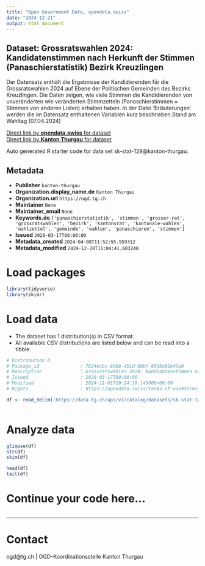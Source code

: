 ```yaml
---
title: "Open Government Data, opendata.swiss"
date: "2024-12-21"
output: html_document
---
```


## Dataset: Grossratswahlen 2024: Kandidatenstimmen nach Herkunft der Stimmen (Panaschierstatistik) Bezirk Kreuzlingen

Der Datensatz enthält die Ergebnisse der Kandidierenden für die Grossratswahlen 2024 auf Ebene der Politischen Gemeinden des Bezirks Kreuzlingen. Die Daten zeigen, wie viele Stimmen die Kandidierenden von unveränderten wie veränderten Stimmzetteln (Panaschierstimmen = Stimmen von anderen Listen) erhalten haben. In der Datei 'Erläuterungen' werden die im Datensatz enthaltenen Variablen kurz beschrieben.Stand am Wahltag (07.04.2024)

[Direct link by **opendata.swiss** for dataset](https://opendata.swiss/de/dataset/grossratswahlen-2024-kandidatenstimmen-nach-herkunft-der-stimmen-panaschierstatistik-bezirk-kre)<br>
[Direct link by **Kanton Thurgau** for dataset](https://data.tg.ch/explore/dataset/sk-stat-129/)

Auto generated R starter code for data set sk-stat-129@kanton-thurgau.

## Metadata

- **Publisher** `kanton-thurgau`
- **Organization.display_name.de** `Kanton Thurgau`
- **Organization.url** `https://ogd.tg.ch`
- **Maintainer** `None`
- **Maintainer_email** `None`
- **Keywords.de** `['panaschierstatistik', 'stimmen', 'grosser-rat', 'grossratswahlen', 'bezirk', 'kantonsrat', 'kantonale-wahlen', 'wahlzettel', 'gemeinde', 'wahlen', 'panaschieren', 'stimmen']`
- **Issued** `2020-03-17T00:00:00`
- **Metadata_created** `2024-04-08T11:52:55.959312`
- **Metadata_modified** `2024-12-20T11:04:41.603248`


# Load packages

```r

library(tidyverse)
library(skimr)

```

# Load data

-   The dataset has 1 distribution(s) in CSV format.
-   All available CSV distributions are listed below and can be read into a tibble.

```r

# Distribution 0
# Package_id               : 7624ecbc-89b8-451d-9bbf-6545eb9b43e0
# Description              : Grossratswahlen 2024: Kandidatenstimmen nach Herkunft der Stimmen (Panaschierstatistik) Bezirk Kreuzlingen (csv)
# Issued                   : 2020-03-17T00:00:00
# Modified                 : 2024-11-01T10:24:38.145000+00:00
# Rights                   : https://opendata.swiss/terms-of-use#terms_by

df <- read_delim('https://data.tg.ch/api/v2/catalog/datasets/sk-stat-129/exports/csv?use_labels=true')



```

# Analyze data

```r

glimpse(df)
str(df)
skim(df)

head(df)
tail(df)

```

# Continue your code here...

```r

```

------------------------------------------------------------------------

# Contact

ogd@tg.ch | OGD-Koordinationsstelle Kanton Thurgau
